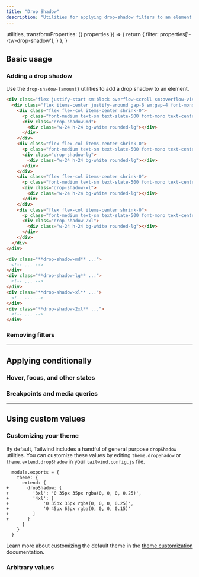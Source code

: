 ```yaml
---
title: "Drop Shadow"
description: "Utilities for applying drop-shadow filters to an element."
---
```



  utilities,
  transformProperties: ({ properties }) => {
    return {
      filter: properties['--tw-drop-shadow'],
    }
  },
}

## Basic usage

### Adding a drop shadow

Use the `drop-shadow-{amount}` utilities to add a drop shadow to an element.

```html {{ example: { p: 'none', lightOnly: true } }}
<div class="flex justify-start sm:block overflow-scroll sm:overflow-visible scroll-p-8">
  <div class="flex items-center justify-around gap-6 sm:gap-4 font-mono font-bold shrink-0 p-8">
    <div class="flex flex-col items-center shrink-0">
      <p class="font-medium text-sm text-slate-500 font-mono text-center mb-3">drop-shadow-md</p>
      <div class="drop-shadow-md">
        <div class="w-24 h-24 bg-white rounded-lg"></div>
      </div>
    </div>
    <div class="flex flex-col items-center shrink-0">
      <p class="font-medium text-sm text-slate-500 font-mono text-center mb-3">drop-shadow-lg</p>
      <div class="drop-shadow-lg">
        <div class="w-24 h-24 bg-white rounded-lg"></div>
      </div>
    </div>
    <div class="flex flex-col items-center shrink-0">
      <p class="font-medium text-sm text-slate-500 font-mono text-center mb-3">drop-shadow-xl</p>
      <div class="drop-shadow-xl">
        <div class="w-24 h-24 bg-white rounded-lg"></div>
      </div>
    </div>
    <div class="flex flex-col items-center shrink-0">
      <p class="font-medium text-sm text-slate-500 font-mono text-center mb-3">drop-shadow-2xl</p>
      <div class="drop-shadow-2xl">
        <div class="w-24 h-24 bg-white rounded-lg"></div>
      </div>
    </div>
  </div>
</div>
```

```html
<div class="**drop-shadow-md** ...">
  <!-- ... -->
</div>
<div class="**drop-shadow-lg** ...">
  <!-- ... -->
</div>
<div class="**drop-shadow-xl** ...">
  <!-- ... -->
</div>
<div class="**drop-shadow-2xl** ...">
  <!-- ... -->
</div>
```

### Removing filters

<RemovingFilters defaultClass="blur-md invert drop-shadow-xl" />

---

## <Heading ignore>Applying conditionally</Heading>

### <Heading ignore>Hover, focus, and other states</Heading>

<HoverFocusAndOtherStates defaultClass="drop-shadow-md" featuredClass="drop-shadow-xl" />

### <Heading ignore>Breakpoints and media queries</Heading>

<BreakpointsAndMediaQueries defaultClass="drop-shadow-md" featuredClass="drop-shadow-xl" />

---

## Using custom values

### Customizing your theme

By default, Tailwind includes a handful of general purpose `dropShadow` utilities. You can customize these values by editing `theme.dropShadow` or `theme.extend.dropShadow` in your `tailwind.config.js` file.

```diff-js {{ filename: 'tailwind.config.js' }}
  module.exports = {
    theme: {
      extend: {
+       dropShadow: {
+         '3xl': '0 35px 35px rgba(0, 0, 0, 0.25)',
+         '4xl': [
+             '0 35px 35px rgba(0, 0, 0, 0.25)',
+             '0 45px 65px rgba(0, 0, 0, 0.15)'
+         ]
+       }
      }
    }
  }
```

Learn more about customizing the default theme in the [theme customization](/docs/theme#customizing-the-default-theme) documentation.

### Arbitrary values

<ArbitraryValues property="drop-shadow" featuredClass="drop-shadow-[0_35px_35px_rgba(0,0,0,0.25)]" />

